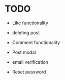 # TODO

- Like functionality
- deleting post
- Comment functionality
- Post modal

- email verification
- Reset password
